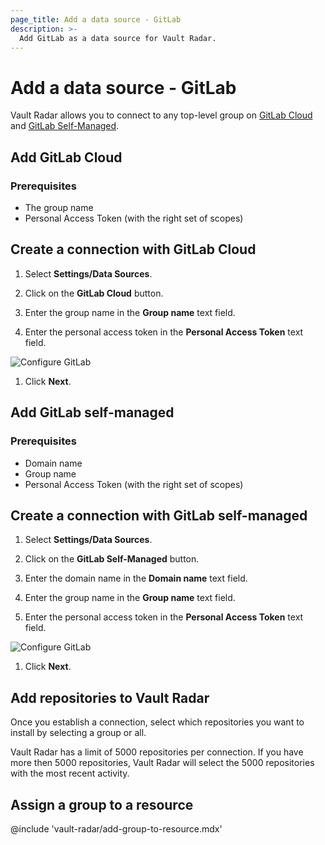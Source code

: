 ```yaml
---
page_title: Add a data source - GitLab
description: >-
  Add GitLab as a data source for Vault Radar.
---
```


# Add a data source - GitLab

Vault Radar allows you to connect to any top-level group on [GitLab
Cloud](#add-gitlab-cloud) and [GitLab Self-Managed](#add-gitlab-self-serve).

## Add GitLab Cloud

### Prerequisites

- The group name
- Personal Access Token (with the right set of scopes)

## Create a connection with GitLab Cloud

1. Select **Settings/Data Sources**.

1. Click on the **GitLab Cloud** button.

1. Enter the group name in the **Group name** text field.

1. Enter the personal access token in the **Personal Access Token** text field.

  ![Configure GitLab](/img/docs/vault-radar/gitlab-pat-scopes.png)

1. Click **Next**.

## Add GitLab self-managed

### Prerequisites

- Domain name
- Group name
- Personal Access Token (with the right set of scopes)

## Create a connection with GitLab self-managed

1. Select **Settings/Data Sources**.

1. Click on the **GitLab Self-Managed** button.

1. Enter the domain name in the **Domain name** text field.

1. Enter the group name in the **Group name** text field.

1. Enter the personal access token in the **Personal Access Token** text field.

  ![Configure GitLab](/img/docs/vault-radar/gitlab-pat-scopes.png)

1. Click **Next**.

## Add repositories to Vault Radar

Once you establish a connection, select which repositories you
want to install by selecting a group or all.

<Note>

Vault Radar has a limit of 5000 repositories per connection. If you have more
then 5000 repositories, Vault Radar will select the 5000 repositories with the
most recent activity.

</Note>

## Assign a group to a resource

@include 'vault-radar/add-group-to-resource.mdx'
